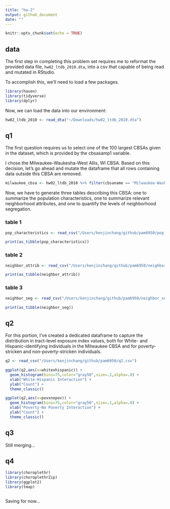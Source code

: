 ```yaml
---
title: "hw-2"
output: github_document
date: ""
---
```


```r
knitr::opts_chunk$set(echo = TRUE)
```

## data

The first step in completing this problem set requires me to reformat the provided data file, `hw02_ltdb_2010.dta`, into a csv that capable of being read and mutated in RStudio.

To accomplish this, we'll need to load a few packages.

```r
library(haven)
library(tidyverse)
library(dplyr)
```

Now, we can load the data into our environment: 

```r
hw02_ltdb_2010 <- read_dta("~/Downloads/hw02_ltdb_2010.dta")
```

## q1

The first question requires us to select one of the 100 largest CBSAs given in the dataset, which is provided by the cbsasamp1 variable. 

I chose the Milwaukee-Waukesha-West Allis, WI CBSA. Based on this decision, let's go ahead and mutate the dataframe that all rows containing data outside this CBSA are removed.

```r
milwaukee_cbsa <- hw02_ltdb_2010 %>% filter(cbsaname == "Milwaukee-Waukesha-West Allis, WI CBSA")
```

Now, we have to generate three tables describing this CBSA: one to summarize the population characteristics, one to summarize relevant neighborhood attributes, and one to quantify the levels of neighborhood segregation.

### table 1

```r
pop_characteristics <- read_csv("/Users/kenjinchang/github/pam6950/pop_characteristics.csv")
```

```r
print(as_tibble(pop_characteristics))
```
### table 2

```r
neighbor_attrib <- read_csv("/Users/kenjinchang/github/pam6950/neighbor_attrib.csv")
```

```r
print(as_tibble(neighbor_attrib))
```

### table 3

```r
neighbor_seg <- read_csv("/Users/kenjinchang/github/pam6950/neighbor_seg.csv")
```

```r
print(as_tibble(neighbor_seg))
```

## q2

For this portion, I've created a dedicated dataframe to capture the distribution in tract-level exposure index values, both for White- and Hispanic-identifying individuals in the Milwaukee CBSA and for poverty-stricken and non-poverty-stricken individuals.

```r
q2 <- read_csv("/Users/kenjinchang/github/pam6950/q2.csv")
```

```r
ggplot(q2,aes(x=whitexhispanic)) +
  geom_histogram(bins=75,color="gray50",size=.1,alpha=.8) +
  xlab("White-Hispanic Interaction") +
  ylab("Count") +
  theme_classic()
```
```r
ggplot(q2,aes(x=povxnopov)) +
  geom_histogram(bins=75,color="gray50",size=.1,alpha=.8) +
  xlab("Poverty-No Poverty Interaction") +
  ylab("Count") +
  theme_classic()
```

## q3

Still merging...

## q4

```r
library(choroplethr)
library(choroplethrZip)
library(ggplot2)
library(tmap)
```

```r
```

Saving for now...
